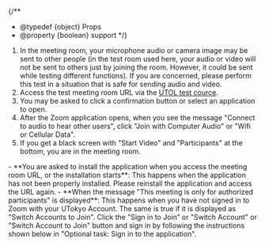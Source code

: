 
{/**
  * @typedef {object} Props
  * @property {boolean} support
  */}

1. In the meeting room, your microphone audio or camera image may be sent to other people (in the test room used here, your audio or video will not be sent to others just by joining the room. However, it could be sent while testing different functions). If you are concerned, please perform this test in a situation that is safe for sending audio and video.
2. Access the test meeting room URL via the [UTOL test cource](https://utol.ecc.u-tokyo.ac.jp/lms/course?idnumber=20197J919010V02).
3. You may be asked to click a confirmation button or select an application to open.
4. After the Zoom application opens, when you see the message "Connect to audio to hear other users", click "Join with Computer Audio" or "Wifi or Cellular Data".
5. If you get a black screen with "Start Video" and "Participants" at the bottom, you are in the meeting room.

<Help lang="en" support={props.support}>
  - **You are asked to install the application when you access the meeting room URL, or the installation starts**: This happens when the application has not been properly installed. Please reinstall the application and access the URL again.
  - **When the message "This meeting is only for authorized participants" is displayed**: This happens when you have not signed in to Zoom with your UTokyo Account. The same is true if it is displayed as "Switch Accounts to Join". Click the "Sign in to Join” or "Switch Account" or "Switch Account to Join" button and sign in by following the instructions shown below in "Optional task: Sign in to the application".
</Help>
